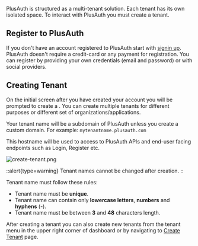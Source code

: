 PlusAuth is structured as a multi-tenant solution. Each tenant has its own isolated space. To interact with PlusAuth you must create a tenant.

## Register to PlusAuth
If you don't have an account registered to PlusAuth start with [signin up](https://plusauth.com/signup). PlusAuth doesn't require
a credit-card or any payment for registration. You can register by providing your own credentials (email and password) or
with social providers.

## Creating Tenant
On the initial screen after you have created your account you will be prompted to
create a <GK entry="tenant"></GK>. You can create multiple tenants for different purposes or
different set of organizations/applications.


Your tenant name will be a subdomain of PlusAuth unless you create a <GK entry="custom domain">custom domain</GK>. For example:
`mytenantname.plusauth.com`

This hostname will be used to access to PlusAuth APIs and end-user facing endpoints such as Login, Register etc.

![create-tenant.png](./assets/create-tenant.png)

::alert{type=warning}
Tenant names cannot be changed after creation.
::

Tenant name must follow these rules:

- Tenant name must be **unique**.
- Tenant name can contain only **lowercase letters**, **numbers** and **hyphens** (-).
- Tenant name must be between **3** and **48** characters length.


After creating a tenant you can also create new tenants from the tenant menu in the
upper right corner of dashboard or by navigating to [Create Tenant](https://dashboard.plusauth.com/createTenant)
page.
